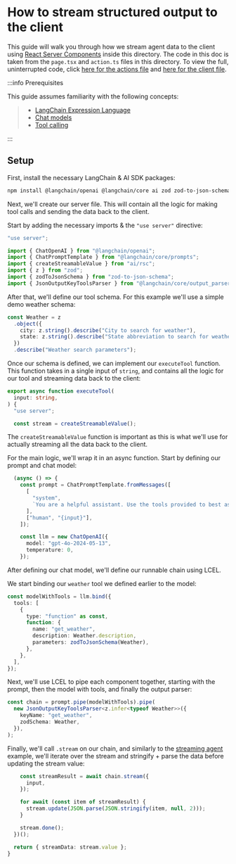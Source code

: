 # How to stream structured output to the client

This guide will walk you through how we stream agent data to the client using [React Server Components](https://react.dev/reference/rsc/server-components) inside this directory.
The code in this doc is taken from the `page.tsx` and `action.ts` files in this directory. To view the full, uninterrupted code, click [here for the actions file](https://github.com/langchain-ai/langchain-nextjs-template/blob/main/app/ai_sdk/tools/action.ts)
and [here for the client file](https://github.com/langchain-ai/langchain-nextjs-template/blob/main/app/ai_sdk/tools/page.tsx).

:::info Prerequisites

This guide assumes familiarity with the following concepts:

> - [LangChain Expression Language](/docs/concepts#langchain-expression-language)
> - [Chat models](/docs/concepts#chat-models)
> - [Tool calling](/docs/concepts#functiontool-calling)

:::

## Setup

First, install the necessary LangChain & AI SDK packages:

```bash npm2yarn
npm install @langchain/openai @langchain/core ai zod zod-to-json-schema
```

Next, we'll create our server file.
This will contain all the logic for making tool calls and sending the data back to the client.

Start by adding the necessary imports & the `"use server"` directive:

```typescript
"use server";

import { ChatOpenAI } from "@langchain/openai";
import { ChatPromptTemplate } from "@langchain/core/prompts";
import { createStreamableValue } from "ai/rsc";
import { z } from "zod";
import { zodToJsonSchema } from "zod-to-json-schema";
import { JsonOutputKeyToolsParser } from "@langchain/core/output_parsers/openai_tools";
```

After that, we'll define our tool schema. For this example we'll use a simple demo weather schema:

```typescript
const Weather = z
  .object({
    city: z.string().describe("City to search for weather"),
    state: z.string().describe("State abbreviation to search for weather"),
  })
  .describe("Weather search parameters");
```

Once our schema is defined, we can implement our `executeTool` function.
This function takes in a single input of `string`, and contains all the logic for our tool and streaming data back to the client:

```typescript
export async function executeTool(
  input: string,
) {
  "use server";

  const stream = createStreamableValue();
```

The `createStreamableValue` function is important as this is what we'll use for actually streaming all the data back to the client.

For the main logic, we'll wrap it in an async function. Start by defining our prompt and chat model:

```typescript
  (async () => {
    const prompt = ChatPromptTemplate.fromMessages([
      [
        "system",
        `You are a helpful assistant. Use the tools provided to best assist the user.`,
      ],
      ["human", "{input}"],
    ]);

    const llm = new ChatOpenAI({
      model: "gpt-4o-2024-05-13",
      temperature: 0,
    });

```

After defining our chat model, we'll define our runnable chain using LCEL.

We start binding our `weather` tool we defined earlier to the model:

```typescript
const modelWithTools = llm.bind({
  tools: [
    {
      type: "function" as const,
      function: {
        name: "get_weather",
        description: Weather.description,
        parameters: zodToJsonSchema(Weather),
      },
    },
  ],
});
```

Next, we'll use LCEL to pipe each component together, starting with the prompt, then the model with tools, and finally the output parser:

```typescript
const chain = prompt.pipe(modelWithTools).pipe(
  new JsonOutputKeyToolsParser<z.infer<typeof Weather>>({
    keyName: "get_weather",
    zodSchema: Weather,
  }),
);
```

Finally, we'll call `.stream` on our chain, and similarly to the [streaming agent](../agent/README.md)
example, we'll iterate over the stream and stringify + parse the data before updating the stream value:

```typescript
    const streamResult = await chain.stream({
      input,
    });

    for await (const item of streamResult) {
      stream.update(JSON.parse(JSON.stringify(item, null, 2)));
    }

    stream.done();
  })();

  return { streamData: stream.value };
}
```
